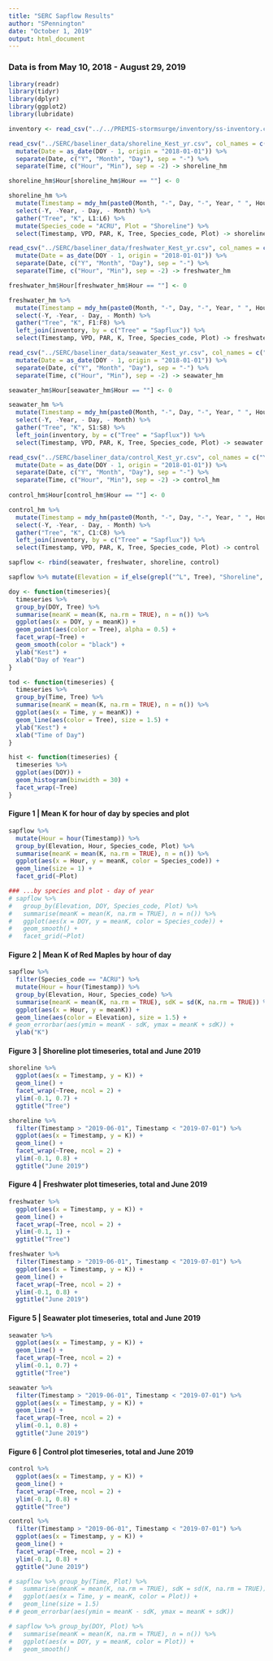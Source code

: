 ```yaml
---
title: "SERC Sapflow Results"
author: "SPennington"
date: "October 1, 2019"
output: html_document
---
```


### Data is from May 10, 2018 - August 29, 2019

```r
library(readr)
library(tidyr)
library(dplyr)
library(ggplot2)
library(lubridate)

inventory <- read_csv("../../PREMIS-stormsurge/inventory/ss-inventory.csv")

read_csv("../SERC/baseliner_data/shoreline_Kest_yr.csv", col_names = c("Year", "DOY","Time","VPD", "PAR", "L1", "L2", "L3", "L4", "L5", "L6")) %>% 
  mutate(Date = as_date(DOY - 1, origin = "2018-01-01")) %>% 
  separate(Date, c("Y", "Month", "Day"), sep = "-") %>% 
  separate(Time, c("Hour", "Min"), sep = -2) -> shoreline_hm

shoreline_hm$Hour[shoreline_hm$Hour == ""] <- 0

shoreline_hm %>% 
  mutate(Timestamp = mdy_hm(paste0(Month, "-", Day, "-", Year, " ", Hour, ":", Min))) %>%
  select(-Y, -Year, - Day, - Month) %>% 
  gather("Tree", "K", L1:L6) %>% 
  mutate(Species_code = "ACRU", Plot = "Shoreline") %>% 
  select(Timestamp, VPD, PAR, K, Tree, Species_code, Plot) -> shoreline

read_csv("../SERC/baseliner_data/freshwater_Kest_yr.csv", col_names = c("Year", "DOY","Time","VPD", "PAR", "F1", "F2", "F3", "F4", "F5", "F6", "F7", "F8")) %>% 
  mutate(Date = as_date(DOY - 1, origin = "2018-01-01")) %>% 
  separate(Date, c("Y", "Month", "Day"), sep = "-") %>% 
  separate(Time, c("Hour", "Min"), sep = -2) -> freshwater_hm

freshwater_hm$Hour[freshwater_hm$Hour == ""] <- 0

freshwater_hm %>% 
  mutate(Timestamp = mdy_hm(paste0(Month, "-", Day, "-", Year, " ", Hour, ":", Min))) %>%
  select(-Y, -Year, - Day, - Month) %>% 
  gather("Tree", "K", F1:F8) %>% 
  left_join(inventory, by = c("Tree" = "Sapflux")) %>% 
  select(Timestamp, VPD, PAR, K, Tree, Species_code, Plot) -> freshwater

read_csv("../SERC/baseliner_data/seawater_Kest_yr.csv", col_names = c("Year", "DOY","Time","VPD", "PAR", "S1", "S2", "S3", "S4", "S5", "S6", "S7", "S8")) %>% 
  mutate(Date = as_date(DOY - 1, origin = "2018-01-01")) %>% 
  separate(Date, c("Y", "Month", "Day"), sep = "-") %>% 
  separate(Time, c("Hour", "Min"), sep = -2) -> seawater_hm

seawater_hm$Hour[seawater_hm$Hour == ""] <- 0

seawater_hm %>% 
  mutate(Timestamp = mdy_hm(paste0(Month, "-", Day, "-", Year, " ", Hour, ":", Min))) %>%
  select(-Y, -Year, - Day, - Month) %>% 
  gather("Tree", "K", S1:S8) %>% 
  left_join(inventory, by = c("Tree" = "Sapflux")) %>% 
  select(Timestamp, VPD, PAR, K, Tree, Species_code, Plot) -> seawater

read_csv("../SERC/baseliner_data/control_Kest_yr.csv", col_names = c("Year", "DOY","Time","VPD", "PAR", "C1", "C2", "C3", "C4", "C5", "C6", "C7", "C8")) %>% 
  mutate(Date = as_date(DOY - 1, origin = "2018-01-01")) %>% 
  separate(Date, c("Y", "Month", "Day"), sep = "-") %>% 
  separate(Time, c("Hour", "Min"), sep = -2) -> control_hm
  
control_hm$Hour[control_hm$Hour == ""] <- 0

control_hm %>% 
  mutate(Timestamp = mdy_hm(paste0(Month, "-", Day, "-", Year, " ", Hour, ":", Min))) %>%
  select(-Y, -Year, - Day, - Month) %>% 
  gather("Tree", "K", C1:C8) %>% 
  left_join(inventory, by = c("Tree" = "Sapflux")) %>% 
  select(Timestamp, VPD, PAR, K, Tree, Species_code, Plot) -> control

sapflow <- rbind(seawater, freshwater, shoreline, control)

sapflow %>% mutate(Elevation = if_else(grepl("^L", Tree), "Shoreline", "Upland")) -> sapflow

```

```r

doy <- function(timeseries){
  timeseries %>%
  group_by(DOY, Tree) %>% 
  summarise(meanK = mean(K, na.rm = TRUE), n = n()) %>% 
  ggplot(aes(x = DOY, y = meanK)) + 
  geom_point(aes(color = Tree), alpha = 0.5) + 
  facet_wrap(~Tree) + 
  geom_smooth(color = "black") + 
  ylab("Kest") +
  xlab("Day of Year")
}

tod <- function(timeseries) {
  timeseries %>%
  group_by(Time, Tree) %>% 
  summarise(meanK = mean(K, na.rm = TRUE), n = n()) %>%
  ggplot(aes(x = Time, y = meanK)) + 
  geom_line(aes(color = Tree), size = 1.5) +
  ylab("Kest") + 
  xlab("Time of Day")
}

hist <- function(timeseries) {
  timeseries %>% 
  ggplot(aes(DOY)) +
  geom_histogram(binwidth = 30) +
  facet_wrap(~Tree)
}

```


#### Figure 1 | Mean K for hour of day by species and plot
```r

sapflow %>% 
  mutate(Hour = hour(Timestamp)) %>% 
  group_by(Elevation, Hour, Species_code, Plot) %>% 
  summarise(meanK = mean(K, na.rm = TRUE), n = n()) %>% 
  ggplot(aes(x = Hour, y = meanK, color = Species_code)) + 
  geom_line(size = 1) + 
  facet_grid(~Plot)

```

```r

### ...by species and plot - day of year
# sapflow %>% 
#   group_by(Elevation, DOY, Species_code, Plot) %>% 
#   summarise(meanK = mean(K, na.rm = TRUE), n = n()) %>% 
#   ggplot(aes(x = DOY, y = meanK, color = Species_code)) + 
#   geom_smooth() + 
#   facet_grid(~Plot)

```

#### Figure 2 | Mean K of Red Maples by hour of day
```r

sapflow %>% 
  filter(Species_code == "ACRU") %>%
  mutate(Hour = hour(Timestamp)) %>% 
  group_by(Elevation, Hour, Species_code) %>% 
  summarise(meanK = mean(K, na.rm = TRUE), sdK = sd(K, na.rm = TRUE)) %>% 
  ggplot(aes(x = Hour, y = meanK)) +
  geom_line(aes(color = Elevation), size = 1.5) +
# geom_errorbar(aes(ymin = meanK - sdK, ymax = meanK + sdK)) +
  ylab("K")

```

#### Figure 3 | Shoreline plot timeseries, total and June 2019
```r

shoreline %>% 
  ggplot(aes(x = Timestamp, y = K)) + 
  geom_line() + 
  facet_wrap(~Tree, ncol = 2) +
  ylim(-0.1, 0.7) +
  ggtitle("Tree")

shoreline %>% 
  filter(Timestamp > "2019-06-01", Timestamp < "2019-07-01") %>%
  ggplot(aes(x = Timestamp, y = K)) + 
  geom_line() + 
  facet_wrap(~Tree, ncol = 2) +
  ylim(-0.1, 0.8) +
  ggtitle("June 2019")

```

#### Figure 4 | Freshwater plot timeseries, total and June 2019
```r
freshwater %>% 
  ggplot(aes(x = Timestamp, y = K)) + 
  geom_line() + 
  facet_wrap(~Tree, ncol = 2) +
  ylim(-0.1, 1) +
  ggtitle("Tree")

freshwater %>% 
  filter(Timestamp > "2019-06-01", Timestamp < "2019-07-01") %>%
  ggplot(aes(x = Timestamp, y = K)) + 
  geom_line() + 
  facet_wrap(~Tree, ncol = 2) +
  ylim(-0.1, 0.8) +
  ggtitle("June 2019")

```

#### Figure 5 | Seawater plot timeseries, total and June 2019
```r
seawater %>% 
  ggplot(aes(x = Timestamp, y = K)) + 
  geom_line() + 
  facet_wrap(~Tree, ncol = 2) +
  ylim(-0.1, 0.7) +
  ggtitle("Tree")

seawater %>% 
  filter(Timestamp > "2019-06-01", Timestamp < "2019-07-01") %>%
  ggplot(aes(x = Timestamp, y = K)) + 
  geom_line() + 
  facet_wrap(~Tree, ncol = 2) +
  ylim(-0.1, 0.8) +
  ggtitle("June 2019")

```

#### Figure 6 | Control plot timeseries, total and June 2019
```r
control %>% 
  ggplot(aes(x = Timestamp, y = K)) + 
  geom_line() + 
  facet_wrap(~Tree, ncol = 2) +
  ylim(-0.1, 0.8) +
  ggtitle("Tree")

control %>% 
  filter(Timestamp > "2019-06-01", Timestamp < "2019-07-01") %>%
  ggplot(aes(x = Timestamp, y = K)) + 
  geom_line() + 
  facet_wrap(~Tree, ncol = 2) +
  ylim(-0.1, 0.8) +
  ggtitle("June 2019")
```

```r

# sapflow %>% group_by(Time, Plot) %>% 
#   summarise(meanK = mean(K, na.rm = TRUE), sdK = sd(K, na.rm = TRUE)) %>% 
#   ggplot(aes(x = Time, y = meanK, color = Plot)) + 
#   geom_line(size = 1.5)
# # geom_errorbar(aes(ymin = meanK - sdK, ymax = meanK + sdK))

```


```r

# sapflow %>% group_by(DOY, Plot) %>% 
#   summarise(meanK = mean(K, na.rm = TRUE), n = n()) %>% 
#   ggplot(aes(x = DOY, y = meanK, color = Plot)) + 
#   geom_smooth()

```
